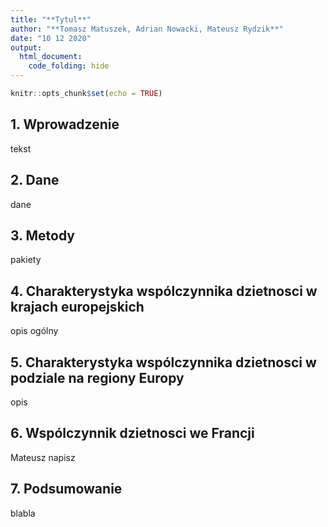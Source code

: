 ```yaml
---
title: "**Tytul**"
author: "**Tomasz Matuszek, Adrian Nowacki, Mateusz Rydzik**"
date: "10 12 2020"
output: 
  html_document:
    code_folding: hide
---
```


```r
knitr::opts_chunk$set(echo = TRUE)
```

## **1. Wprowadzenie**
tekst

## **2. Dane**
dane

## **3. Metody**
pakiety

## **4. Charakterystyka wspólczynnika dzietnosci w krajach europejskich**
opis ogólny

## **5. Charakterystyka wspólczynnika dzietnosci w podziale na regiony Europy**
opis

## **6. Wspólczynnik dzietnosci we Francji**
Mateusz napisz

## **7. Podsumowanie**
blabla

